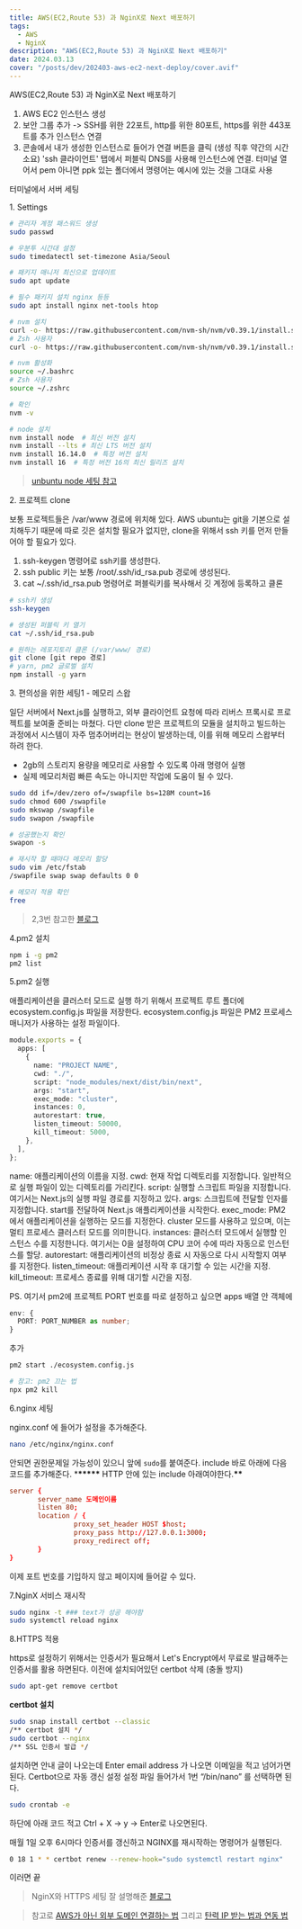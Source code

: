 ```yaml
---
title: AWS(EC2,Route 53) 과 NginX로 Next 배포하기
tags:
  - AWS
  - NginX
description: "AWS(EC2,Route 53) 과 NginX로 Next 배포하기"
date: 2024.03.13
cover: "/posts/dev/202403-aws-ec2-next-deploy/cover.avif"
---
```


<Heading type="h2">AWS(EC2,Route 53) 과 NginX로 Next 배포하기</Heading>

1. AWS EC2 인스턴스 생성
2. 보안 그룹 추가 -> SSH를 위한 22포트, http를 위한 80포트, https를 위한 443포트를 추가
   인스턴스 연결
3. 콘솔에서 내가 생성한 인스턴스로 들어가 연결 버튼을 클릭 (생성 직후 약간의 시간 소요)
   'ssh 클라이언트' 탭에서 퍼블릭 DNS를 사용해 인스턴스에 연결. 터미널 열어서 pem 아니면 ppk 있는 폴더에서 명령어는 예시에 있는 것을 그대로 사용

<Heading type="h3"> 터미널에서 서버 세팅</Heading>

<Heading type="h3">1. Settings</Heading>

```bash
# 관리자 계정 패스워드 생성
sudo passwd

# 우분투 시간대 설정
sudo timedatectl set-timezone Asia/Seoul

# 패키지 매니저 최신으로 업데이트
sudo apt update

# 필수 패키지 설치 nginx 등등
sudo apt install nginx net-tools htop

# nvm 설치
curl -o- https://raw.githubusercontent.com/nvm-sh/nvm/v0.39.1/install.sh | bash
# Zsh 사용자
curl -o- https://raw.githubusercontent.com/nvm-sh/nvm/v0.39.1/install.sh | zsh

# nvm 활성화
source ~/.bashrc
# Zsh 사용자
source ~/.zshrc

# 확인
nvm -v

# node 설치
nvm install node  # 최신 버전 설치
nvm install --lts # 최신 LTS 버전 설치
nvm install 16.14.0  # 특정 버전 설치
nvm install 16  # 특정 버전 16의 최신 릴리즈 설치
```

> [unbuntu node 세팅 참고](https://iter.kr/%EC%9A%B0%EB%B6%84%ED%88%AC-nvm-node-js-%EC%84%A4%EC%B9%98-%EC%84%A4%EC%A0%95/)

<Heading type="h3">2. 프로젝트 clone</Heading>

보통 프로젝트들은 /var/www 경로에 위치해 있다. AWS ubuntu는 git을 기본으로 설치해두기 때문에 따로 깃은 설치할 필요가 없지만, clone을 위해서 ssh 키를 먼저 만들어야 할 필요가 있다.

1. ssh-keygen 명령어로 ssh키를 생성한다.
2. ssh public 키는 보통 /root/.ssh/id_rsa.pub 경로에 생성된다.
3. cat ~/.ssh/id_rsa.pub 명령어로 퍼블릭키를 복사해서 깃 계정에 등록하고 클론

```bash
# ssh키 생성
ssh-keygen

# 생성된 퍼블릭 키 열기
cat ~/.ssh/id_rsa.pub

# 원하는 레포지토리 클론 (/var/www/ 경로)
git clone [git repo 경로]
# yarn, pm2 글로벌 설치
npm install -g yarn
```

<Heading type="h3">3. 편의성을 위한 세팅1 - 메모리 스왑</Heading>

일단 서버에서 Next.js를 실행하고, 외부 클라이언트 요청에 따라 리버스 프록시로 프로젝트를 보여줄 준비는 마쳤다.
다만 clone 받은 프로젝트의 모듈을 설치하고 빌드하는 과정에서 시스템이 자주 멈추어버리는 현상이 발생하는데, 이를 위해 메모리 스왑부터 하려 한다.

- 2gb의 스토리지 용량을 메모리로 사용할 수 있도록 아래 명령어 실행
- 실제 메모리처럼 빠른 속도는 아니지만 작업에 도움이 될 수 있다.

```bash
sudo dd if=/dev/zero of=/swapfile bs=128M count=16
sudo chmod 600 /swapfile
sudo mkswap /swapfile
sudo swapon /swapfile

# 성공했는지 확인
swapon -s

# 재시작 할 때마다 메모리 할당
sudo vim /etc/fstab
/swapfile swap swap defaults 0 0

# 메모리 적용 확인
free
```

> 2,3번 참고한 [블로그](https://velog.io/@sargadi/AWS-EC2%EB%A1%9C-Next.js-%EB%B0%B0%ED%8F%AC%ED%95%98%EA%B8%B0)

<Heading type="h3">4.pm2 설치</Heading>

```bash
npm i -g pm2
pm2 list
```

<Heading type="h3">5.pm2 실행</Heading>

애플리케이션을 클러스터 모드로 실행 하기 위해서 프로젝트 루트 폴더에 ecosystem.config.js 파일을 저장한다. ecosystem.config.js 파일은 PM2 프로세스 매니저가 사용하는 설정 파일이다.

```ts
module.exports = {
  apps: [
    {
      name: "PROJECT NAME",
      cwd: "./",
      script: "node_modules/next/dist/bin/next",
      args: "start",
      exec_mode: "cluster",
      instances: 0,
      autorestart: true,
      listen_timeout: 50000,
      kill_timeout: 5000,
    },
  ],
};
```

name: 애플리케이션의 이름을 지정.
cwd: 현재 작업 디렉토리를 지정합니다. 일반적으로 실행 파일이 있는 디렉토리를 가리킨다.
script: 실행할 스크립트 파일을 지정합니다. 여기서는 Next.js의 실행 파일 경로를 지정하고 있다.
args: 스크립트에 전달할 인자를 지정합니다. start를 전달하여 Next.js 애플리케이션을 시작한다.
exec_mode: PM2에서 애플리케이션을 실행하는 모드를 지정한다. cluster 모드를 사용하고 있으며, 이는 멀티 프로세스 클러스터 모드를 의미한니다.
instances: 클러스터 모드에서 실행할 인스턴스 수를 지정한니다. 여기서는 0을 설정하여 CPU 코어 수에 따라 자동으로 인스턴스를 할당.
autorestart: 애플리케이션의 비정상 종료 시 자동으로 다시 시작할지 여부를 지정한다.
listen_timeout: 애플리케이션 시작 후 대기할 수 있는 시간을 지정.
kill_timeout: 프로세스 종료를 위해 대기할 시간을 지정.

PS. 여기서 pm2에 프로젝트 PORT 번호를 따로 설정하고 싶으면 apps 배열 안 객체에

```ts
env: {
  PORT: PORT_NUMBER as number;
}
```

추가

```bash
pm2 start ./ecosystem.config.js

# 참고: pm2 끄는 법
npx pm2 kill
```

<Heading type="h3">6.nginx 세팅</Heading>

nginx.conf 에 들어가 설정을 추가해준다.

```bash
nano /etc/nginx/nginx.conf
```

안되면 권한문제일 가능성이 있으니 앞에 `sudo`를 붙여준다.
include 바로 아래에 다음 코드를 추가해준다. \***\*\*\*\*\*** HTTP 안에 있는 include 아래여야한다.**\*\***

```conf
server {
       server_name 도메인이름
       listen 80;
       location / {
                proxy_set_header HOST $host;
                proxy_pass http://127.0.0.1:3000;
                proxy_redirect off;
       }
}
```

이제 포트 번호를 기입하지 않고 페이지에 들어갈 수 있다.

<Heading type="h3">7.NginX 서비스 재시작</Heading>

```bash
sudo nginx -t ### text가 성공 해야함
sudo systemctl reload nginx
```

<Heading type="h3">8.HTTPS 적용</Heading>

https로 설정하기 위해서는 인증서가 필요해서 Let's Encrypt에서 무료로 발급해주는 인증서를 활용 하면된다.
이전에 설치되어있던 certbot 삭제 (충돌 방지)

```bash
sudo apt-get remove certbot
```

**certbot 설치**

```bash
sudo snap install certbot --classic
/** certbot 설치 */
sudo certbot --nginx
/** SSL 인증서 발급 */
```

설치하면 안내 글이 나오는데
Enter email address 가 나오면 이메일을 적고 넘어가면 된다.
Certbot으로 자동 갱신 설정
설정 파일 들어가서 1번 “/bin/nano” 를 선택하면 된다.

```bash
sudo crontab -e
```

하단에 아래 코드 적고 Ctrl + X -> y -> Enter로 나오면된다.

매월 1일 오후 6시마다 인증서를 갱신하고 NGINX를 재시작하는 명령어가 실행된다.

```bash
0 18 1 * * certbot renew --renew-hook="sudo systemctl restart nginx"
```

<Heading type="h3">이러면 끝</Heading>

> NginX와 HTTPS 세팅 잘 설명해준 [블로그](https://minsunblog.com/blog/feb5216bbc6642659a61a78a8af07db7)

> 참고로 [AWS가 아닌 외부 도메인 연결하는 법](https://rustywhite404.github.io/aws/2022/02/23/Aws-route53/) 그리고 [탄력 IP 받는 법과 연동 법](https://velog.io/@m1njae/AWS-%ED%83%84%EB%A0%A5%EC%A0%81-IP-%EC%A3%BC%EC%86%8C-%EC%84%A4%EC%A0%95)
